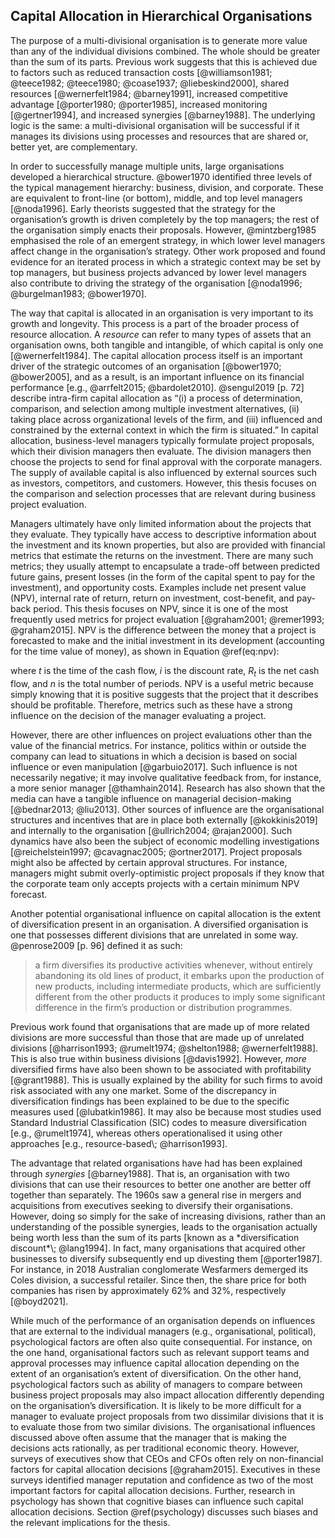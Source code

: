 ## Capital Allocation in Hierarchical Organisations {#capital-allocation}

<!-- Large organisations have hierarchies -->

The purpose of a multi-divisional organisation is to generate more value than
any of the individual divisions combined. The whole should be greater than the
sum of its parts. Previous work suggests that this is achieved due to factors
such as reduced transaction costs [@williamson1981; @teece1982; @teece1980;
@coase1937; @liebeskind2000], shared resources [@wernerfelt1984; @barney1991],
increased competitive advantage [@porter1980; @porter1985], increased monitoring
[@gertner1994], and increased synergies [@barney1988]. The underlying logic is
the same: a multi-divisional organisation will be successful if it manages its
divisions using processes and resources that are shared or, better yet, are
complementary.

<!-- Managers evaluate projects to potentially invest in -->

In order to successfully manage multiple units, large organisations developed a
hierarchical structure. @bower1970 identified three levels of the typical
management hierarchy: business, division, and corporate. These are equivalent to
front-line (or bottom), middle, and top level managers [@noda1996]. Early
theorists suggested that the strategy for the organisation's growth is driven
completely by the top managers; the rest of the organisation simply enacts their
proposals. However, @mintzberg1985 emphasised the role of an emergent strategy,
in which lower level managers affect change in the organisation's strategy.
Other work proposed and found evidence for an iterated process in which a
strategic context may be set by top managers, but business projects advanced by
lower level managers also contribute to driving the strategy of the organisation
[@noda1996; @burgelman1983; @bower1970].

The way that capital is allocated in an organisation is very important to its
growth and longevity. This process is a part of the broader process of resource
allocation. A *resource* can refer to many types of assets that an organisation
owns, both tangible and intangible, of which capital is only one
[@wernerfelt1984]. The capital allocation process itself is an important driver
of the strategic outcomes of an organisation [@bower1970; @bower2005], and as a
result, is an important influence on its financial performance [e.g.,
@arrfelt2015; @bardolet2010]. @sengul2019 [p. 72] describe intra-firm capital
allocation as "(i) a process of determination, comparison, and selection among
multiple investment alternatives, (ii) taking place across organizational levels
of the firm, and (iii) influenced and constrained by the external context in
which the firm is situated." In capital allocation, business-level managers
typically formulate project proposals, which their division managers then
evaluate. The division managers then choose the projects to send for final
approval with the corporate managers. The supply of available capital is also
influenced by external sources such as investors, competitors, and customers.
However, this thesis focuses on the comparison and selection processes that are
relevant during business project evaluation.

<!-- They have limited information -->

Managers ultimately have only limited information about the projects that they
evaluate. They typically have access to descriptive information about the
investment and its known properties, but also are provided with financial
metrics that estimate the returns on the investment. There are many such
metrics; they usually attempt to encapsulate a trade-off between predicted
future gains, present losses (in the form of the capital spent to pay for the
investment), and opportunity costs. Examples include net present value (NPV),
internal rate of return, return on investment, cost-benefit, and pay-back
period. This thesis focuses on NPV, since it is one of the most frequently used
metrics for project evaluation [@graham2001; @remer1993; @graham2015]. NPV is
the difference between the money that a project is forecasted to make and the
initial investment in its development (accounting for the time value of money),
as shown in Equation \@ref(eq:npv):

\begin{equation}
\text{NPV}=\sum_{t=0}^n \frac{R_t}{(1+i)^t}, (\#eq:npv)
\end{equation}

where $t$ is the time of the cash flow, $i$ is the discount rate, $R_t$ is the
net cash flow, and $n$ is the total number of periods. NPV is a useful metric
because simply knowing that it is positive suggests that the project that it
describes should be profitable. Therefore, metrics such as these have a strong
influence on the decision of the manager evaluating a project.

<!-- Influences on the decision -->

However, there are other influences on project evaluations other than the value
of the financial metrics. For instance, politics within or outside the company
can lead to situations in which a decision is based on social influence or even
manipulation [@garbuio2017]. Such influence is not necessarily negative; it may
involve qualitative feedback from, for instance, a more senior manager
[@thamhain2014]. Research has also shown that the media can have a tangible
influence on managerial decision-making [@bednar2013; @liu2013]. Other sources
of influence are the organisational structures and incentives that are in place
both externally [@kokkinis2019] and internally to the organisation
[@ullrich2004; @rajan2000]. Such dynamics have also been the subject of economic
modelling investigations [@reichelstein1997; @cavagnac2005; @ortner2017].
Project proposals might also be affected by certain approval structures. For
instance, managers might submit overly-optimistic project proposals if they know
that the corporate team only accepts projects with a certain minimum NPV
forecast.

Another potential organisational influence on capital allocation is the extent
of diversification present in an organisation. A diversified organisation is one
that possesses different divisions that are unrelated in some way. @penrose2009
[p. 96] defined it as such:

> a firm diversifies its productive activities whenever, without entirely
> abandoning its old lines of product, it embarks upon the production of new
> products, including intermediate products, which are sufficiently different
> from the other products it produces to imply some significant difference in
> the firm’s production or distribution programmes.

Previous work found that organisations that are made up of more related
divisions are more successful than those that are made up of unrelated divisions
[@harrison1993; @rumelt1974; @shelton1988; @wernerfelt1988]. This is also true
within business divisions [@davis1992]. However, *more* diversified firms have
also been shown to be associated with profitability [@grant1988]. This is
usually explained by the ability for such firms to avoid risk associated with
any one market. Some of the discrepancy in diversification findings has been
explained to be due to the specific measures used [@lubatkin1986]. It may also
be because most studies used Standard Industrial Classification (SIC) codes to
measure diversification [e.g., @rumelt1974], whereas others operationalised it
using other approaches [e.g., resource-based\; @harrison1993].

The advantage that related organisations have had has been explained through
*synergies* [@barney1988]. That is, an organisation with two divisions that can
use their resources to better one another are better off together than
separately. The 1960s saw a general rise in mergers and acquisitions from
executives seeking to diversify their organisations. However, doing so simply
for the sake of increasing divisions, rather than an understanding of the
possible synergies, leads to the organisation actually being worth less than the
sum of its parts [known as a *diversification discount*\; @lang1994]. In fact,
many organisations that acquired other businesses to diversify subsequently end
up divesting them [@porter1987]. For instance, in 2018 Australian conglomerate
Wesfarmers demerged its Coles division, a successful retailer. Since then, the
share price for both companies has risen by approximately 62% and 32%,
respectively [@boyd2021].

While much of the performance of an organisation depends on influences that are
external to the individual managers (e.g., organisational, political),
psychological factors are often also quite consequential. For instance, on the
one hand, organisational factors such as relevant support teams and approval
processes may influence capital allocation depending on the extent of an
organisation's extent of diversification. On the other hand, psychological
factors such as ability of managers to compare between business project
proposals may also impact allocation differently depending on the organisation's
diversification. It is likely to be more difficult for a manager to evaluate
project proposals from two dissimilar divisions that it is to evaluate those
from two similar divisions. The organisational influences discussed above often
assume that the manager that is making the decisions acts rationally, as per
traditional economic theory. However, surveys of executives show that CEOs and
CFOs often rely on non-financial factors for capital allocation decisions
[@graham2015]. Executives in these surveys identified manager reputation and
confidence as two of the most important factors for capital allocation
decisions. Further, research in psychology has shown that cognitive biases can
influence such capital allocation decisions. Section \@ref(psychology) discusses
such biases and the relevant implications for the thesis.
